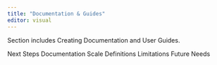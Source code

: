 ```yaml
---
title: "Documentation & Guides"
editor: visual
---
```

Section includes Creating Documentation and User Guides.

Next Steps
  Documentation
  Scale Definitions
  Limitations
  Future Needs